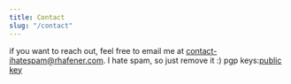 ```yaml
---
title: Contact
slug: "/contact"
---
```


if you want to reach out, feel free to email me at contact-ihatespam@rhafener.com. I hate spam, so just remove it :)
pgp keys:[public key](https://rhafener.com/publickey.501r@pm.me-b60a0567c01e66bda4a1a48c7800e006b204c764)
